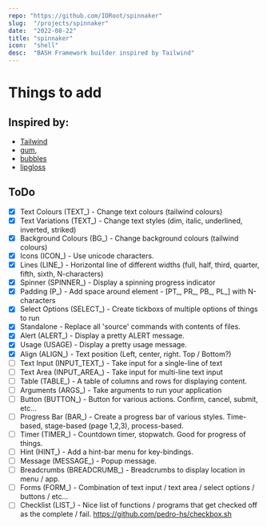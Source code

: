 ```yaml
---
repo: "https://github.com/IORoot/spinnaker"
slug:  "/projects/spinnaker"
date:  "2022-08-22"
title: "spinnaker"
icon:  "shell"
desc:  "BASH Framework builder inspired by Tailwind"
---
```

# Things to add

## Inspired by: 
- [Tailwind](https://tailwindcss.com/)
- [gum](https://github.com/charmbracelet/gum), 
- [bubbles](https://github.com/charmbracelet/bubbles)
- [lipgloss](https://github.com/charmbracelet/lipgloss)


## ToDo

- [x] Text Colours (TEXT_)      - Change text colours (tailwind colours)
- [x] Text Variations (TEXT_)   - Change text styles (dim, italic, underlined, inverted, striked)
- [x] Background Colours (BG_)  - Change background colours (tailwind colours)
- [x] Icons (ICON_)             - Use unicode characters. 
- [x] Lines (LINE_)             - Horizontal line of different widths (full, half, third, quarter, fifth, sixth, N-characters)
- [x] Spinner (SPINNER_)        - Display a spinning progress indicator
- [x] Padding (P_)              - Add space around element - [PT_, PR_, PB_, PL_] with N-characters
- [x] Select Options (SELECT_)  - Create tickboxs of multiple options of things to run
- [x] Standalone                - Replace all 'source' commands with contents of files.
- [x] Alert (ALERT_)            - Display a pretty ALERT message.
- [x] Usage (USAGE)             - Display a pretty usage message.
- [X] Align (ALIGN_)           - Text position (Left, center, right. Top / Bottom?)
- [ ] Text Input (INPUT_TEXT_)  - Take input for a single-line of text
- [ ] Text Area (INPUT_AREA_)   - Take input for multi-line text input
- [ ] Table (TABLE_)            - A table of columns and rows for displaying content.
- [ ] Arguments (ARGS_)         - Take arguments to run your application
- [ ] Button (BUTTON_)          - Button for various actions. Confirm, cancel, submit, etc...
- [ ] Progress Bar (BAR_)       - Create a progress bar of various styles. Time-based, stage-based (page 1,2,3), process-based.
- [ ] Timer (TIMER_)            - Countdown timer, stopwatch. Good for progress of things.
- [ ] Hint (HINT_)              - Add a hint-bar menu for key-bindings.
- [ ] Message (MESSAGE_)        - Popup message.
- [ ] Breadcrumbs (BREADCRUMB_) - Breadcrumbs to display location in menu / app.
- [ ] Forms (FORM_)             - Combination of text input / text area / select options / buttons / etc...
- [ ] Checklist (LIST_)         - Nice list of functions / programs that get checked off as the complete / fail. https://github.com/pedro-hs/checkbox.sh